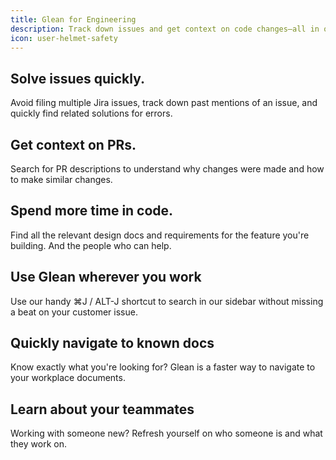 ```yaml
---
title: Glean for Engineering
description: Track down issues and get context on code changes—all in one place.
icon: user-helmet-safety
---
```


## Solve issues quickly.

Avoid filing multiple Jira issues, track down past mentions of an issue, and quickly find related solutions for errors.

## Get context on PRs.

Search for PR descriptions to understand why changes were made and how to make similar changes.

## Spend more time in code.

Find all the relevant design docs and requirements for the feature you're building. And the people who can help.

## Use Glean wherever you work

Use our handy ⌘J / ALT-J shortcut to search in our sidebar without missing a beat on your customer issue.

## Quickly navigate to known docs

Know exactly what you're looking for? Glean is a faster way to navigate to your workplace documents.

## Learn about your teammates

Working with someone new? Refresh yourself on who someone is and what they work on.
